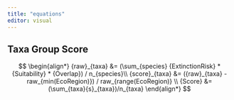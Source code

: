 ```yaml
---
title: "equations"
editor: visual
---
```


## Taxa Group Score

$$
\begin{align*}
{raw}_{taxa} &= (\sum_{species} {ExtinctionRisk} * {Suitability} * {Overlap}) / n_{species}\\
{score}_{taxa} &= ({raw}_{taxa} - raw_{min(EcoRegion)}) / raw_{range(EcoRegion)} \\
{Score} &= (\sum_{taxa}{s}_{taxa})/n_{taxa}
\end{align*}
$$


